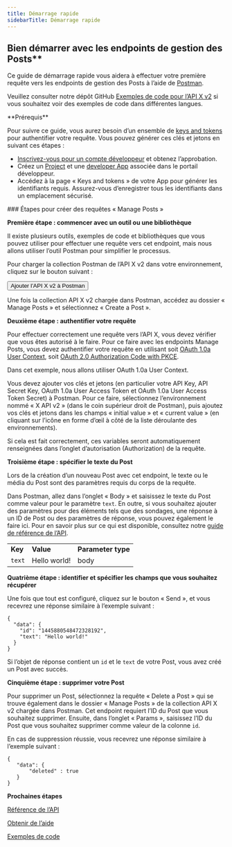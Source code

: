 ```yaml
---
title: Démarrage rapide
sidebarTitle: Démarrage rapide
---
```



## Bien démarrer avec les endpoints de gestion des Posts\*\*

Ce guide de démarrage rapide vous aidera à effectuer votre première requête vers les endpoints de gestion des Posts à l’aide de [Postman](/fr/tutorials/postman-getting-started).

Veuillez consulter notre dépôt GitHub [Exemples de code pour l’API X v2](https://github.com/xdevplatform/Twitter-API-v2-sample-code) si vous souhaitez voir des exemples de code dans différentes langues.

<Info>
  **Prérequis**

  Pour suivre ce guide, vous aurez besoin d’un ensemble de [keys and tokens](/fr/resources/fundamentals/authentication) pour authentifier votre requête. Vous pouvez générer ces clés et jetons en suivant ces étapes :

  - [Inscrivez-vous pour un compte développeur](https://developer.x.com/en/apply-for-access) et obtenez l’approbation.
  - Créez un [Project](/fr/resources/fundamentals/projects) et une [developer App](/fr/resources/fundamentals/developer-apps) associée dans le portail développeur.
  - Accédez à la page « Keys and tokens » de votre App pour générer les identifiants requis. Assurez-vous d’enregistrer tous les identifiants dans un emplacement sécurisé.
</Info>

<div id="steps-to-building-manage-posts-requests">
  ### Étapes pour créer des requêtes « Manage Posts »
</div>

**Première étape : commencer avec un outil ou une bibliothèque**

Il existe plusieurs outils, exemples de code et bibliothèques que vous pouvez utiliser pour effectuer une requête vers cet endpoint, mais nous allons utiliser l’outil Postman pour simplifier le processus.

Pour charger la collection Postman de l’API X v2 dans votre environnement, cliquez sur le bouton suivant :

<Button href="https://app.getpostman.com/run-collection/9956214-784efcda-ed4c-4491-a4c0-a26470a67400">
  Ajouter l’API X v2 à Postman
</Button>

Une fois la collection API X v2 chargée dans Postman, accédez au dossier « Manage Posts » et sélectionnez « Create a Post ».
 

**Deuxième étape : authentifier votre requête**

Pour effectuer correctement une requête vers l’API X, vous devez vérifier que vous êtes autorisé à le faire. Pour ce faire avec les endpoints Manage Posts, vous devez authentifier votre requête en utilisant soit [OAuth 1.0a User Context](/fr/resources/fundamentals/authentication), soit [OAuth 2.0 Authorization Code with PKCE](fr/resources/fundamentals/authentication#oauth-2-0-authorization-code-flow-with-pkce-2).

Dans cet exemple, nous allons utiliser OAuth 1.0a User Context.

Vous devez ajouter vos clés et jetons (en particulier votre API Key, API Secret Key, OAuth 1.0a User Access Token et OAuth 1.0a User Access Token Secret) à Postman. Pour ce faire, sélectionnez l’environnement nommé « X API v2 » (dans le coin supérieur droit de Postman), puis ajoutez vos clés et jetons dans les champs « initial value » et « current value » (en cliquant sur l’icône en forme d’œil à côté de la liste déroulante des environnements).

Si cela est fait correctement, ces variables seront automatiquement renseignées dans l’onglet d’autorisation (Authorization) de la requête.

**Troisième étape : spécifier le texte du Post**

Lors de la création d’un nouveau Post avec cet endpoint, le texte ou le média du Post sont des paramètres requis du corps de la requête.

Dans Postman, allez dans l’onglet « Body » et saisissez le texte du Post comme valeur pour le paramètre `text`. En outre, si vous souhaitez ajouter des paramètres pour des éléments tels que des sondages, une réponse à un ID de Post ou des paramètres de réponse, vous pouvez également le faire ici. Pour en savoir plus sur ce qui est disponible, consultez notre [guide de référence de l’API](/fr/x-api/posts/manage-tweets/introduction).

|     |     |     |
| :--- | :--- | :--- |
| **Key** | **Value** | **Parameter type** |
| `text` | Hello world! | body |

**Quatrième étape : identifier et spécifier les champs que vous souhaitez récupérer**

Une fois que tout est configuré, cliquez sur le bouton « Send », et vous recevrez une réponse similaire à l’exemple suivant :

```
{
  "data": {
    "id": "1445880548472328192",
    "text": "Hello world!"
  }
}
```

Si l’objet de réponse contient un `id` et le `text` de votre Post, vous avez créé un Post avec succès.
 

**Cinquième étape : supprimer votre Post**

Pour supprimer un Post, sélectionnez la requête « Delete a Post » qui se trouve également dans le dossier « Manage Posts » de la collection API X v2 chargée dans Postman. Cet endpoint requiert l’ID du Post que vous souhaitez supprimer. Ensuite, dans l’onglet « Params », saisissez l’ID du Post que vous souhaitez supprimer comme valeur de la colonne `id`. 

En cas de suppression réussie, vous recevrez une réponse similaire à l’exemple suivant :

```
{
   "data": {
       "deleted" : true
   }
}
```

**Prochaines étapes**

[Référence de l’API](/fr/x-api/posts/manage-tweets#manage-tweets-api-reference-index)

[Obtenir de l’aide](https://developer.x.com/en/support/x-api)

[Exemples de code](https://github.com/xdevplatform/Twitter-API-v2-sample-code "Sample code")